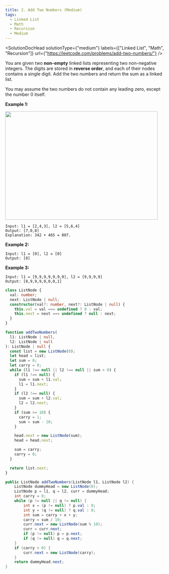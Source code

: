 ```yaml
---
title: 2. Add Two Numbers (Medium)
tags:
  - Linked List
  - Math
  - Recursion
  - Medium
---
```



<SolutionDocHead
  solutionType={"medium"}
  labels={["Linked List", "Math", "Recursion"]}
  url={"https://leetcode.com/problems/add-two-numbers/"}
/>

You are given two <b>non-empty</b> linked lists representing two non-negative integers. The digits are stored in <b>reverse order</b>, and each of their nodes contains a single digit. Add the two numbers and return the sum as a linked list.

You may assume the two numbers do not contain any leading zero, except the number 0 itself.

<b>Example 1:</b>
<br />

<img src={imageURL} width="483" height="342" />

```
Input: l1 = [2,4,3], l2 = [5,6,4]
Output: [7,0,8]
Explanation: 342 + 465 = 807.
```

<b>Example 2:</b>

```
Input: l1 = [0], l2 = [0]
Output: [0]
```

<b>Example 3:</b>

```
Input: l1 = [9,9,9,9,9,9,9], l2 = [9,9,9,9]
Output: [8,9,9,9,0,0,0,1]
```

```ts title=ListNode.ts
class ListNode {
  val: number;
  next: ListNode | null;
  constructor(val?: number, next?: ListNode | null) {
    this.val = val === undefined ? 0 : val;
    this.next = next === undefined ? null : next;
  }
}
```

```ts title=solution.ts
function addTwoNumbers(
  l1: ListNode | null,
  l2: ListNode | null
): ListNode | null {
  const list = new ListNode(0);
  let head = list;
  let sum = 0;
  let carry = 0;
  while (l1 !== null || l2 !== null || sum > 0) {
    if (l1 !== null) {
      sum = sum + l1.val;
      l1 = l1.next;
    }
    if (l2 !== null) {
      sum = sum + l2.val;
      l2 = l2.next;
    }
    if (sum >= 10) {
      carry = 1;
      sum = sum - 10;
    }

    head.next = new ListNode(sum);
    head = head.next;

    sum = carry;
    carry = 0;
  }

  return list.next;
}
```

```java title=solution.java
public ListNode addTwoNumbers(ListNode l1, ListNode l2) {
    ListNode dummyHead = new ListNode(0);
    ListNode p = l1, q = l2, curr = dummyHead;
    int carry = 0;
    while (p != null || q != null) {
        int x = (p != null) ? p.val : 0;
        int y = (q != null) ? q.val : 0;
        int sum = carry + x + y;
        carry = sum / 10;
        curr.next = new ListNode(sum % 10);
        curr = curr.next;
        if (p != null) p = p.next;
        if (q != null) q = q.next;
    }
    if (carry > 0) {
        curr.next = new ListNode(carry);
    }
    return dummyHead.next;
}
```
